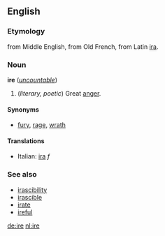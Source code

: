 ==English==
===Etymology===
from Middle English, from Old French, from Latin [[ira]].

===Noun===
'''ire''' (''[[uncountable]]'')

#(''literary, poetic'') Great [[anger]].

====Synonyms====
*[[fury]], [[rage]], [[wrath]]

====Translations====
*Italian: [[ira#Italian|ira]] ''f''

===See also===
*[[irascibility]]
*[[irascible]]
*[[irate]]
*[[ireful]]

[[de:ire]]
[[nl:ire]]